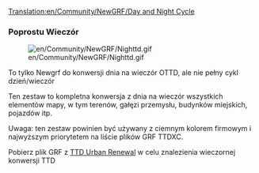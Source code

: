 [[Translation:en/Community/NewGRF/Day and Night Cycle]]

===Poprostu Wieczór===

[[File:en/Community/NewGRF/Nighttd.gif]]

To tylko Newgrf do konwersji dnia na wieczór OTTD, ale nie pełny cykl dzień/wieczór

Ten zestaw to kompletna konwersja z dnia na wieczór wszystkich elementów mapy, w tym terenów, gałęzi przemysłu, budynków miejskich, pojazdów itp.

Uwaga: ten zestaw powinien być używany z ciemnym kolorem firmowym i najwyższym priorytetem na liście plików GRF TTDXC.

Pobierz plik GRF z [http://users2.tt-forums.net/ttdur/ttdur.htm TTD Urban Renewal] w celu znalezienia wieczornej konwersji TTD
